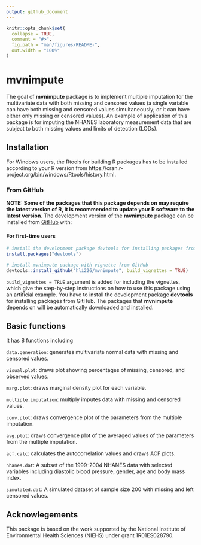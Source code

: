 ```yaml
---
output: github_document
---
```


<!-- README.md is generated from README.Rmd. Please edit that file -->

```r
knitr::opts_chunk$set(
  collapse = TRUE,
  comment = "#>",
  fig.path = "man/figures/README-",
  out.width = "100%"
)
```

# mvnimpute

The goal of **mvnimpute** package is to implement multiple imputation for the multivariate data with both missing and censored values (a single variable can have both missing and censored values simultaneously; or it can have either only missing or censored values). An example of application of this package is for imputing the NHANES laboratory measurement data that are subject to both missing values and limits of detection (LODs).


## Installation

For Windows users, the Rtools for building R packages has to be installed according to your R version from https://cran.r-project.org/bin/windows/Rtools/history.html.

### From GitHub

**NOTE: Some of the packages that this package depends on may require the latest version of R, it is recommended to update your R software to the latest version**. The development version of the **mvnimpute** package can be installed  from [GitHub](https://github.com) with:

#### For first-time users
``` r
# install the development package devtools for installing packages from GitHub
install.packages("devtools")

# install mvnimpute package with vignette from GitHub
devtools::install_github("hli226/mvnimpute", build_vignettes = TRUE)
```

`build_vignettes = TRUE` argument is added for including the vignettes, which give the step-by-step instructions on how to use this package using an artificial example. You have to install the development package **devtools** for installing packages from GitHub. The packages that **mvnimpute** depends on will be automatically downloaded and installed.   

## Basic functions

It has 8 functions including 

`data.generation`: generates multivariate normal data with missing and censored values.

`visual.plot`: draws plot showing percentages of missing, censored, and observed values.

`marg.plot`: draws marginal density plot for each variable.

`multiple.imputation`: multiply imputes data with missing and censored values.

`conv.plot`: draws convergence plot of the parameters from the multiple imputation.

`avg.plot`: draws convergence plot of the averaged values of the parameters from the multiple imputation.

`acf.calc`: calculates the autocorrelation values and draws ACF plots.

`nhanes.dat`: A subset of the 1999-2004 NHANES data with selected variables including diastolic blood pressure, gender, age and body mass index.

`simulated.dat`: A simulated dataset of sample size 200 with missing and left censored values.

## Acknowlegements

This package is based on the work supported by the National Institute of Environmental Health Sciences (NIEHS) under grant 1R01ES028790.     

